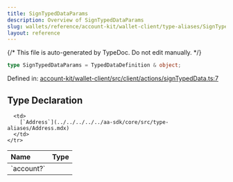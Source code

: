 ```yaml
---
title: SignTypedDataParams
description: Overview of SignTypedDataParams
slug: wallets/reference/account-kit/wallet-client/type-aliases/SignTypedDataParams
layout: reference
---
```


{/* This file is auto-generated by TypeDoc. Do not edit manually. */}

```ts
type SignTypedDataParams = TypedDataDefinition & object;
```

Defined in: [account-kit/wallet-client/src/client/actions/signTypedData.ts:7](https://github.com/alchemyplatform/aa-sdk/blob/17aad1f572375d42a06c7e3238078a88a435d459/account-kit/wallet-client/src/client/actions/signTypedData.ts#L7)

## Type Declaration

<table>
  <thead>
    <tr>
      <th align="left">Name</th>
      <th align="left">Type</th>
    </tr>
  </thead>

  <tbody>
    <tr>
      <td>
        `account?`
      </td>

      <td>
        [`Address`](../../../../../aa-sdk/core/src/type-aliases/Address.mdx)
      </td>
    </tr>

  </tbody>
</table>
